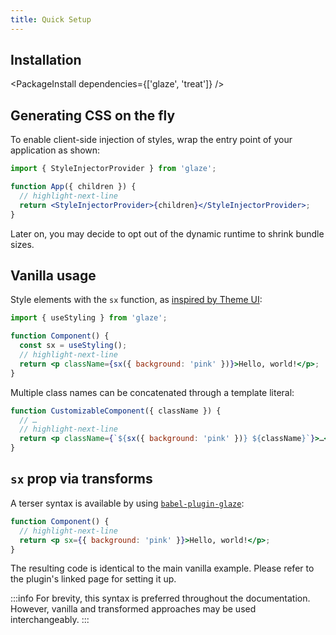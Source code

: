 ```yaml
---
title: Quick Setup
---
```


## Installation


<PackageInstall dependencies={['glaze', 'treat']} />

## Generating CSS on the fly

To enable client-side injection of styles, wrap the entry point of your application as shown:

```jsx
import { StyleInjectorProvider } from 'glaze';

function App({ children }) {
  // highlight-next-line
  return <StyleInjectorProvider>{children}</StyleInjectorProvider>;
}
```

Later on, you may decide to opt out of the dynamic runtime to shrink bundle sizes.

## Vanilla usage

Style elements with the `sx` function, as [inspired by Theme UI](https://theme-ui.com/sx-prop/):

```jsx
import { useStyling } from 'glaze';

function Component() {
  const sx = useStyling();
  // highlight-next-line
  return <p className={sx({ background: 'pink' })}>Hello, world!</p>;
}
```

Multiple class names can be concatenated through a template literal:

```jsx
function CustomizableComponent({ className }) {
  // …
  // highlight-next-line
  return <p className={`${sx({ background: 'pink' })} ${className}`}>…</p>;
}
```

## `sx` prop via transforms

A terser syntax is available by using [`babel-plugin-glaze`](https://www.npmjs.com/package/babel-plugin-glaze):

```jsx
function Component() {
  // highlight-next-line
  return <p sx={{ background: 'pink' }}>Hello, world!</p>;
}
```

The resulting code is identical to the main vanilla example. Please refer to the plugin's linked page for setting it up.

:::info
For brevity, this syntax is preferred throughout the documentation. However, vanilla and transformed approaches may be used interchangeably.
:::

